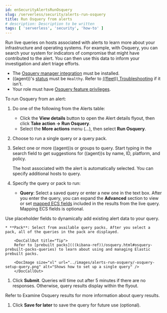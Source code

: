 ```yaml
---
id: enSecurityAlertsRunOsquery
slug: /serverless/security/alerts-run-osquery
title: Run Osquery from alerts
# description: Description to be written
tags: [ 'serverless', 'security', 'how-to' ]
---
```


<div id="alerts-run-osquery"></div>

Run live queries on hosts associated with alerts to learn more about your infrastructure and operating systems. For example, with Osquery, you can search your system for indicators of compromise that might have contributed to the alert. You can then use this data to inform your investigation and alert triage efforts.

<DocCallOut title="Requirements">

* The [Osquery manager integration](((kibana-ref))/manage-osquery-integration.html) must be installed.
* ((agent))'s [status](((fleet-guide))/monitor-elastic-agent.html) must be `Healthy`. Refer to [((fleet)) Troubleshooting](((fleet-guide))/fleet-troubleshooting.html) if it isn't.
* Your role must have [Osquery feature privileges](((kibana-ref))/osquery.html).

</DocCallOut>

To run Osquery from an alert:

1. Do one of the following from the Alerts table:
    * Click the **View details** button to open the Alert details flyout, then click **Take action -> Run Osquery**.
    * Select the **More actions** menu (*...*), then select **Run Osquery**.
1. Choose to run a single query or a query pack.
1. Select one or more ((agent))s or groups to query. Start typing in the search field to get suggestions for ((agent))s by name, ID, platform, and policy.

    <DocCallOut title="Note">
    The host associated with the alert is automatically selected. You can specify additional hosts to query.
    </DocCallOut>

1. Specify the query or pack to run:
    * **Query**: Select a saved query or enter a new one in the text box. After you enter the query, you can expand the **Advanced** section to view or set [mapped ECS fields](((kibana-ref))/osquery.html#osquery-map-fields) included in the results from the live query. Mapping ECS fields is optional.

<DocCallOut title="Tip">
Use <DocLink id="enSecurityOsqueryPlaceholderFields">placeholder fields</DocLink> to dynamically add existing alert data to your query. 
</DocCallOut>

    * **Pack**: Select from available query packs. After you select a pack, all of the queries in the pack are displayed.

        <DocCallOut title="Tip">
        Refer to [prebuilt packs](((kibana-ref))/osquery.html#osquery-prebuilt-packs-queries) to learn about using and managing Elastic prebuilt packs.

        <DocImage size="xl" url="../images/alerts-run-osquery/-osquery-setup-query.png" alt="Shows how to set up a single query" />
        </DocCallOut>

1. Click **Submit**. Queries will time out after 5 minutes if there are no responses. Otherwise, query results display within the flyout.

<DocCallOut title="Note">
Refer to <DocLink id="enSecurityViewOsqueryResults">Examine Osquery results</DocLink> for more information about query results.
</DocCallOut>

1. Click **Save for later** to save the query for future use (optional).

